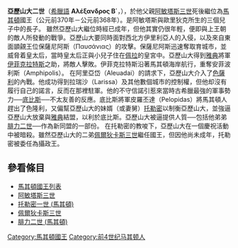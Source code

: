 {{unreferenced|time=2012-7-9}}
'''亞歷山大二世'''（[[希臘語|希臘語]] '''Αλέξανδρος Β΄'''，{{bd|||前368年||Alexander 02 of Macedon}}），於他父親[[阿敏塔斯三世|阿敏塔斯三世]]死後繼位為[[馬其頓|馬其頓]]國王（公元前370年－公元前368年）。是阿敏塔斯與歐里狄克所生的三個兒子中的長子。
雖然亞歷山大繼位時經已成年，但他其實仍很年輕，便即與上王朝的敵人所發動的戰爭。亞歷山大要同時面對西北方伊里利亞人的入侵，以及來自東面顗覦王位保薩尼阿斯（Παυσάνιας）的攻擊。保薩尼阿斯迅速奪取育城市，並威脅着皇太后，當時皇太后正與小兒子住在[[佩拉|佩拉]]的皇宮中。亞歷山大得到[[雅典|雅典]]將軍[[伊菲克拉特斯|伊菲克拉特斯]]之助，將敵人擊敗。伊菲克拉特斯沿著馬其頓海岸航行，重奪安菲波利斯（Amphipolis）。 
在阿里亞岱（Aleuadai）的請求下，亞歷山大介入了[[色薩利|色薩利]]的內戰。他成功得到拉瑞沙（Larissa）及其他數個城市的控制權，但他却沒有履行自己的諾言，反而在那裡駐軍。他的不守信諾引惹來當時古希臘最強的軍事勢力──[[底比斯|底比斯]]──不太友善的反應。底比斯將軍皮羅丕達（Pelopidas）將馬其頓人趕出了色隆利，又偏幫亞歷山大的妹婿（或妻舅）[[托勒密一世_(馬其頓)|托勒密]]以制衡亞歷山大，並強逼亞歷山大放棄與[[雅典|雅典]]結盟，以利於底比斯。亞歷山大被逼提供人質──包括他弟弟[[腓力二世_(馬其頓)|腓力二世]]──作為新同盟的一部份。 
在托勒密的教唆下，亞歷山大在一個慶祝活動中被暗殺。雖然亞歷山大的二弟[[佩爾狄卡斯三世|佩爾狄卡斯三世]]繼任國王，但因他尚未成年，托勒密被委任為攝政王。 

== 參看條目 ==
* [[馬其頓國王列表|馬其頓國王列表]]
* [[阿敏塔斯三世|阿敏塔斯三世]]
* [[托勒密一世_(馬其頓)|托勒密一世 (馬其頓)]]
* [[佩爾狄卡斯三世|佩爾狄卡斯三世]]
* [[腓力二世_(馬其頓)|腓力二世 (馬其頓)]]

{{s-start}}
{{s-hou|[[阿吉德王朝|阿吉德王朝]]||?||前368年|}}
{{s-bef|rows=3|before=[[阿敏塔斯三世|阿敏塔斯三世]]}}
{{s-ttl|title=[[馬其頓國王列表|馬其頓國王]]| 前370年－前368年}}
{{s-aft|after=[[佩爾狄卡斯三世|佩爾狄卡斯三世]]}}
{{end}}

{{模板:马其顿国王}}
{{DEFAULTSORT:Alexander 02 of Macedon}}
[[Category:馬其頓國王|Category:馬其頓國王]]
[[Category:前4世纪马其顿人|Category:前4世纪马其顿人]]